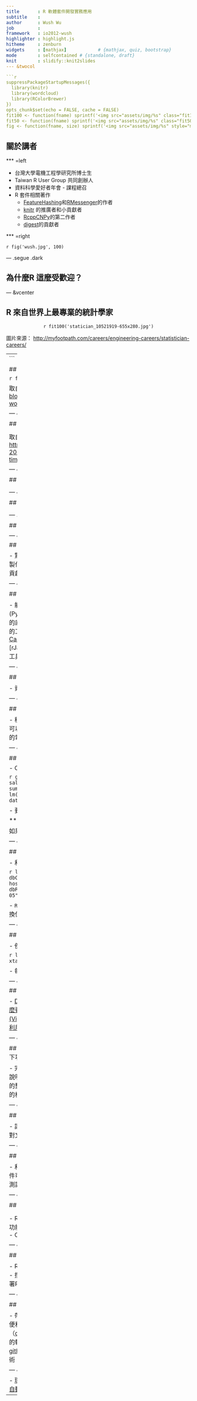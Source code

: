 ```yaml
---
title       : R 軟體套件開發實務應用
subtitle    : 
author      : Wush Wu
job         : 
framework   : io2012-wush
highlighter : highlight.js
hitheme     : zenburn
widgets     : [mathjax]            # {mathjax, quiz, bootstrap}
mode        : selfcontained # {standalone, draft}
knit        : slidify::knit2slides
--- &twocol

```r
suppressPackageStartupMessages({
  library(knitr)
  library(wordcloud)
  library(RColorBrewer)
})
opts_chunk$set(echo = FALSE, cache = FALSE)
fit100 <- function(fname) sprintf('<img src="assets/img/%s" class="fit100" />', fname)
fit50 <- function(fname) sprintf('<img src="assets/img/%s" class="fit50" />', fname)
fig <- function(fname, size) sprintf('<img src="assets/img/%s" style="max-width:%d%%;max-height:%d%%;" />', fname, size, size)
```

## 關於講者

*** =left

- 台灣大學電機工程學研究所博士生
- Taiwan R User Group 共同創辦人
- 資料科學愛好者年會 - 課程總召
- R 套件相關著作
    - [FeatureHashing](http://cran.r-project.org/web/packages/FeatureHashing/index.html)和[RMessenger](http://cran.r-project.org/web/packages/RMessenger/)的作者
    - [knitr](http://cran.r-project.org/web/packages/knitr/) 的推廣者和小貢獻者
    - [RcppCNPy](http://cran.r-project.org/web/packages/RcppCNPy/)的第二作者
    - [digest](http://cran.r-project.org/web/packages/digest/)的貢獻者

*** =right

`r fig('wush.jpg', 100)`

--- .segue .dark

## 為什麼R 這麼受歡迎？

--- &vcenter

## R 來自世界上最專業的統計學家

<center>`r fit100('statician_10521919-655x280.jpg')`</center>

圖片來源： <http://myfootpath.com/careers/engineering-careers/statistician-careers/>

---
```


## R 可以輸出高品質的視覺化

`r fig("flights_sml.jpg", 100)`

取自<http://www.r-bloggers.com/mapping-the-worlds-biggest-airlines/>

--- &vcenter

## R 有驚人彈性和潛力

<center>`r fig("fig_10_cran1.png", 75)`</center>

取自 <http://r4stats.com/2013/03/19/r-2012-growth-exceeds-sas-all-time-total/>

--- &vcenter

## R 很容易和其他工具整合

<center>
```r
tools <- strsplit("Rcpp,rJava,rpy2,RHadoop,RMySQL,RPostgreSQL,RJDBC,RODBC,ROpenOffice,rredis,rmongodb,RSelenium", ",")[[1]]
freq <- rep(1, length(tools))
pal <- brewer.pal(length(tools),"BuGn")
wordcloud(tools, freq, random.color = TRUE, colors = pal)
```
</center>

--- &vcenter

## R 很容易擴充和客製化

<center>`r fig("t134_3ca_lg.jpg", 100)`</center>
來源：<http://img.diynetwork.com/DIY/2003/09/18/t134_3ca_med.jpg>

--- .segue .dark

## R 是 Open Source

--- &vcenter .largecontent

## Open Source?

- 驚人的潛力和彈性
- 容易擴充和客製化
- 只要你願意且有能力，就可以貢獻並且改進

--- &vcenter .largecontent

## R 是一種泛用的軟體工具

- 能做的事情，和所有其他工具(Python, PHP, Java, ...)一樣多
- R 的底層是C ，可以簡單和以C 為基底的工具(Python, PHP, nodejs)串接
    - [Call Python from R through Rcpp](http://gallery.rcpp.org/articles/rcpp-python/)
- [rJava] 讓R 也可以和Java Based的工具串接
    - RcppHDFS

--- &vcenter .largecontent

## R 在軟體工具中的定位

- 資料處理
- 資料分析
- 報表製作

--- &vcenter .largecontent

## 軟體工程

- 程式碼的寫作是有功力深厚之別
    - 可以在自己的電腦上跑
    - 可以在別人的電腦上跑
    - 可以讀、可以改
    - 穩健

--- &vcenter .largecontent

## 我們希望有些程式碼可以重新使用

- Copy & Paste

```r
g1 <- lm(revenue ~ weekday + sales, data)
summary(g1)$r.squared
# ...
g2 <- lm(revenue ~ weekday * sales, data)
summary(g2)$r.squared
```

- 要改的時候非常麻煩

*** =pnotes

如果要把`lm`改成`glm`呢？

--- &vcenter .largecontent

## 我們希望有些程式碼可以重新使用

- 和同仁交流

```r
library(RPostgreSQL)
con <- dbConnect(dbDriver("PostgreSQL"), host = "192.168.0.50")
data <- dbReadTable(con, "sales-2015-01-05")
```

- `RPostgreSQL`可能裝不起來
- 資料庫換位置怎麼辦？換密碼怎麼辦？

--- &vcenter .largecontent

## 我們希望有些程式碼可以重新使用

- 例行報表

```r
library(xtable)
out <- xtable(summary(g1))
```

- 每天都要跑，能不能自動化？

--- &vcenter .largecontent

## Analysis as Packages

- [Duncan Murdoch 精彩地解釋為什麼要寫套件(Packages)和文章(Vignettes)](http://www.stats.uwo.ca/faculty/murdoch/ism2013/5Vignettes.pdf)
- [Robert M Flight 提供利用套件做分析的見解](http://rmflight.github.io/posts/2014/07/analyses_as_packages.html)

--- &vcenter .largecontent

## Duncan Murdoch：套件提供了以下功能

- 完整的函數和資料
- 伴隨著R 內的說明文件和R 外的文章
- 和其他語言的整合（C 、C++ 、Java）
- 正確性的檢查機制

--- &vcenter .largecontent

## Robert M Flight：為分析寫套件

- 讓自己的程式碼更「完整」
- 利用R 對文章撰寫的支援來製作報告

--- &vcenter .largecontent

## Wush Wu：讓分析流程自動化

- 和其他工具更好地整合
- 包裝成套件可以解決自動化之後的問題
    - 自動測試
    - 自動更新

--- &vcenter .largecontent

## 開發內部使用的R 套件很簡單

<h1 class="big">感謝Hadley Wickham</h1>

- Rstudio 完整的支援開發套件的種種功能
    - 安裝
    - 測試
    - 文件
    - 版本控制
    - C++

--- &vcenter .largecontent

## 本期課程目標（表定）

- R語言軟體套件開發環境、語言介紹
- 撰寫R語言軟體套件
- 自動測試與佈署R語言軟體套件
- R語言擴充應用

--- &vcenter .largecontent

## 我的目標

- 帶給大家真正有用的技術
    - 以最方便和最簡單的方式建立開發環境（[docker](https://www.docker.com/)）
    - 最新和最少，也最重要的軟體工程相關工具介紹（[git](http://git-scm.com/) 、[github](https://github.com/)）
    - 最新的製作套件相關的技術（R ）

--- &vcenter .largecontent

- [環境設定、語言介紹](environment.html)
- [套件開發](development.html)
- [自動測試與自動部署](ci.html)
- [擴充應用](extension.html)

---